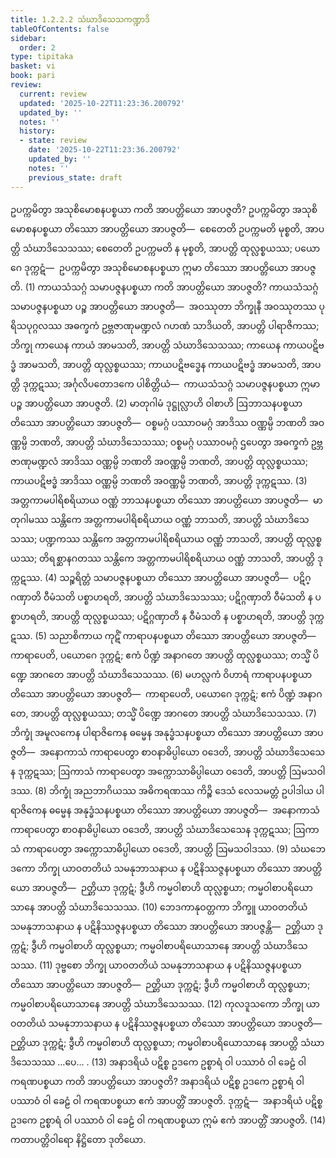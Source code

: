 ```yaml
---
title: 1.2.2.2 သံဃာဒိသေသကဏ္ဍာဒိ
tableOfContents: false
sidebar:
  order: 2
type: tipitaka
basket: vi
book: pari
review:
  current: review
  updated: '2025-10-22T11:23:36.200792'
  updated_by: ''
  notes: ''
  history:
  - state: review
    date: '2025-10-22T11:23:36.200792'
    updated_by: ''
    notes: ''
    previous_state: draft
---
```



<ReviewStatus review={frontmatter.review} showDetails={true} />

<HypothesisAnnotation frontmatter={frontmatter} />

<DynamicBreadcrumb />

<Division number="194" book="pari" e="ch" v="5" p="89">

<Paragraph number="628" book="pari">
ဥပက္ကမိတွာ အသုစိမောစနပစ္စယာ ကတိ အာပတ္တိယော အာပဇ္ဇတိ? ဥပက္ကမိတွာ အသုစိမောစနပစ္စယာ တိဿော အာပတ္တိယော အာပဇ္ဇတိ—  စေတေတိ ဥပက္ကမတိ မုစ္စတိ, အာပတ္တိ သံဃာဒိသေသဿ; စေတေတိ ဥပက္ကမတိ န မုစ္စတိ, အာပတ္တိ ထုလ္လစ္စယဿ; ပယောဂေ ဒုက္ကဋံ—  ဥပက္ကမိတွာ အသုစိမောစနပစ္စယာ ဣမာ တိဿော အာပတ္တိယော အာပဇ္ဇတိ. (1)
</Paragraph>

<Paragraph number="629" book="pari">
ကာယသံသဂ္ဂံ သမာပဇ္ဇနပစ္စယာ ကတိ အာပတ္တိယော အာပဇ္ဇတိ? ကာယသံသဂ္ဂံ သမာပဇ္ဇနပစ္စယာ ပဉ္စ အာပတ္တိယော အာပဇ္ဇတိ—  အဝဿုတာ ဘိက္ခုနီ အဝဿုတဿ ပုရိသပုဂ္ဂလဿ အဓက္ခကံ ဥဗ္ဘဇာဏုမဏ္ဍလံ ဂဟဏံ သာဒိယတိ, အာပတ္တိ ပါရာဇိကဿ; ဘိက္ခု ကာယေန ကာယံ အာမသတိ, အာပတ္တိ သံဃာဒိသေသဿ; ကာယေန ကာယပဋိဗဒ္ဓံ အာမသတိ, အာပတ္တိ ထုလ္လစ္စယဿ; ကာယပဋိဗဒ္ဓေန ကာယပဋိဗဒ္ဓံ အာမသတိ, အာပတ္တိ ဒုက္ကဋဿ; အင်္ဂုလိပတောဒကေ ပါစိတ္တိယံ—  ကာယသံသဂ္ဂံ သမာပဇ္ဇနပစ္စယာ ဣမာ ပဉ္စ အာပတ္တိယော အာပဇ္ဇတိ. (2)
</Paragraph>

<Paragraph number="630" book="pari">
မာတုဂါမံ ဒုဋ္ဌုလ္လာဟိ ဝါစာဟိ ဩဘာသနပစ္စယာ တိဿော အာပတ္တိယော အာပဇ္ဇတိ—  ဝစ္စမဂ္ဂံ ပဿာဝမဂ္ဂံ အာဒိဿ ဝဏ္ဏမ္ပိ ဘဏတိ အဝဏ္ဏမ္ပိ ဘဏတိ, အာပတ္တိ သံဃာဒိသေသဿ; ဝစ္စမဂ္ဂံ ပဿာဝမဂ္ဂံ ဌပေတွာ အဓက္ခကံ ဥဗ္ဘဇာဏုမဏ္ဍလံ အာဒိဿ ဝဏ္ဏမ္ပိ ဘဏတိ အဝဏ္ဏမ္ပိ ဘဏတိ, အာပတ္တိ ထုလ္လစ္စယဿ; ကာယပဋိဗဒ္ဓံ အာဒိဿ ဝဏ္ဏမ္ပိ ဘဏတိ အဝဏ္ဏမ္ပိ ဘဏတိ, အာပတ္တိ ဒုက္ကဋဿ. (3)
</Paragraph>

<Paragraph number="631" book="pari">
အတ္တကာမပါရိစရိယာယ ဝဏ္ဏံ ဘာသနပစ္စယာ တိဿော အာပတ္တိယော အာပဇ္ဇတိ—  မာတုဂါမဿ သန္တိကေ အတ္တကာမပါရိစရိယာယ ဝဏ္ဏံ ဘာသတိ, အာပတ္တိ သံဃာဒိသေသဿ; ပဏ္ဍကဿ သန္တိကေ အတ္တကာမပါရိစရိယာယ ဝဏ္ဏံ ဘာသတိ, အာပတ္တိ ထုလ္လစ္စယဿ; တိရစ္ဆာနဂတဿ သန္တိကေ အတ္တကာမပါရိစရိယာယ ဝဏ္ဏံ ဘာသတိ, အာပတ္တိ ဒုက္ကဋဿ. (4)
</Paragraph>

<Paragraph number="632" book="pari">
သဉ္စရိတ္တံ သမာပဇ္ဇနပစ္စယာ တိဿော အာပတ္တိယော အာပဇ္ဇတိ—  ပဋိဂ္ဂဏှာတိ ဝီမံသတိ ပစ္စာဟရတိ, အာပတ္တိ သံဃာဒိသေသဿ; ပဋိဂ္ဂဏှာတိ ဝီမံသတိ န ပစ္စာဟရတိ, အာပတ္တိ ထုလ္လစ္စယဿ; ပဋိဂ္ဂဏှာတိ န ဝီမံသတိ န ပစ္စာဟရတိ, အာပတ္တိ ဒုက္ကဋဿ. (5)
</Paragraph>

<Paragraph number="633" book="pari">
သညာစိကာယ ကုဋိံ ကာရာပနပစ္စယာ တိဿော အာပတ္တိယော အာပဇ္ဇတိ—  ကာရာပေတိ, ပယောဂေ ဒုက္ကဋံ; ဧကံ ပိဏ္ဍံ အနာဂတေ အာပတ္တိ ထုလ္လစ္စယဿ; တသ္မိံ ပိဏ္ဍေ အာဂတေ အာပတ္တိ သံဃာဒိသေသဿ. (6)
</Paragraph>

<Paragraph number="634" book="pari">
မဟလ္လကံ ဝိဟာရံ ကာရာပနပစ္စယာ တိဿော အာပတ္တိယော အာပဇ္ဇတိ—  ကာရာပေတိ, ပယောဂေ ဒုက္ကဋံ; ဧကံ ပိဏ္ဍံ အနာဂတေ, အာပတ္တိ ထုလ္လစ္စယဿ; တသ္မိံ ပိဏ္ဍေ အာဂတေ အာပတ္တိ သံဃာဒိသေသဿ. (7)
</Paragraph>

<Paragraph number="635" book="pari">
ဘိက္ခုံ အမူလကေန ပါရာဇိကေန ဓမ္မေန အနုဒ္ဓံသနပစ္စယာ တိဿော အာပတ္တိယော အာပဇ္ဇတိ—  အနောကာသံ ကာရာပေတွာ စာဝနာဓိပ္ပါယော ဝဒေတိ, အာပတ္တိ သံဃာဒိသေသေန ဒုက္ကဋဿ; ဩကာသံ ကာရာပေတွာ အက္ကောသာဓိပ္ပါယော ဝဒေတိ, အာပတ္တိ ဩမသဝါဒဿ. (8)
</Paragraph>

<Paragraph number="636" book="pari">
ဘိက္ခုံ အညဘာဂိယဿ အဓိကရဏဿ ကိဉ္စိ ဒေသံ လေသမတ္တံ ဥပါဒါယ ပါရာဇိကေန ဓမ္မေန အနုဒ္ဓံသနပစ္စယာ တိဿော အာပတ္တိယော အာပဇ္ဇတိ—  အနောကာသံ ကာရာပေတွာ စာဝနာဓိပ္ပါယော ဝဒေတိ, အာပတ္တိ သံဃာဒိသေသေန ဒုက္ကဋဿ; ဩကာသံ ကာရာပေတွာ အက္ကောသာဓိပ္ပါယော ဝဒေတိ, အာပတ္တိ ဩမသဝါဒဿ. (9)
</Paragraph>

<Paragraph number="637" book="pari">
သံဃဘေဒကော ဘိက္ခု ယာဝတတိယံ သမနုဘာသနာယ န ပဋိနိဿဇ္ဇနပစ္စယာ တိဿော အာပတ္တိယော အာပဇ္ဇတိ—  ဉတ္တိယာ ဒုက္ကဋံ; ဒွီဟိ ကမ္မဝါစာဟိ ထုလ္လစ္စယာ; ကမ္မဝါစာပရိယောသာနေ အာပတ္တိ သံဃာဒိသေသဿ. (10)
</Paragraph>

<Paragraph number="638" book="pari">
ဘေဒကာနုဝတ္တကာ ဘိက္ခူ ယာဝတတိယံ သမနုဘာသနာယ န ပဋိနိဿဇ္ဇနပစ္စယာ တိဿော အာပတ္တိယော အာပဇ္ဇန္တိ—  ဉတ္တိယာ ဒုက္ကဋံ; ဒွီဟိ ကမ္မဝါစာဟိ ထုလ္လစ္စယာ; ကမ္မဝါစာပရိယောသာနေ အာပတ္တိ သံဃာဒိသေသဿ. (11)
</Paragraph>

<Paragraph number="639" book="pari">
ဒုဗ္ဗစော ဘိက္ခု ယာဝတတိယံ သမနုဘာသနာယ န ပဋိနိဿဇ္ဇနပစ္စယာ တိဿော အာပတ္တိယော အာပဇ္ဇတိ—  ဉတ္တိယာ ဒုက္ကဋံ; ဒွီဟိ ကမ္မဝါစာဟိ ထုလ္လစ္စယာ; ကမ္မဝါစာပရိယောသာနေ အာပတ္တိ သံဃာဒိသေသဿ. (12)
</Paragraph>

<Paragraph number="640" book="pari">
ကုလဒူသကော ဘိက္ခု ယာဝတတိယံ သမနုဘာသနာယ န ပဋိနိဿဇ္ဇနပစ္စယာ တိဿော အာပတ္တိယော အာပဇ္ဇတိ—  ဉတ္တိယာ ဒုက္ကဋံ; ဒွီဟိ ကမ္မဝါစာဟိ ထုလ္လစ္စယာ; ကမ္မဝါစာပရိယောသာနေ အာပတ္တိ သံဃာဒိသေသဿ …ပေ… . (13)
</Paragraph>

<Paragraph number="641" book="pari">
အနာဒရိယံ ပဋိစ္စ ဥဒကေ ဥစ္စာရံ ဝါ ပဿာဝံ ဝါ ခေဠံ ဝါ ကရဏပစ္စယာ ကတိ အာပတ္တိယော အာပဇ္ဇတိ? အနာဒရိယံ ပဋိစ္စ ဥဒကေ ဥစ္စာရံ ဝါ ပဿာဝံ ဝါ ခေဠံ ဝါ ကရဏပစ္စယာ ဧကံ အာပတ္တိံ အာပဇ္ဇတိ. ဒုက္ကဋံ—  အနာဒရိယံ ပဋိစ္စ ဥဒကေ ဥစ္စာရံ ဝါ ပဿာဝံ ဝါ ခေဠံ ဝါ ကရဏပစ္စယာ ဣမံ ဧကံ အာပတ္တိံ အာပဇ္ဇတိ. (14)

</Paragraph>
</Division>

<Paragraph number="642" type="center" book="pari">
ကတာပတ္တိဝါရော နိဋ္ဌိတော ဒုတိယော.
</Paragraph>